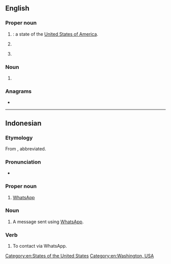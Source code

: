 {{also|Appendix:Variations of "wa"}}
==English==

===Proper noun===
{{en-proper noun}}

# {{lb|en|US}} {{abbreviation of|en|Washington|nodot=1}}: a state of the [[United States of America]].
# {{initialism of|en|Western Australia}}
#: {{coordinate terms|en|ACT|NSW|NT|QLD|SA|TAS|VIC}}
# {{lb|en|sports}} {{initialism of|en|w:World Athletics|World Athletics}}

===Noun===
{{en-noun}}

# {{lb|en|netball}} {{initialism of|en|wing attack}}

===Anagrams===
* {{anagrams|en|a=aw|aw}}

[[Category:en:States of the United States]]
[[Category:en:Washington, USA]]

----

==Indonesian==

===Etymology===
From {{bor|id|en|WhatsApp}}, abbreviated.

===Pronunciation===
* {{IPA|id|/we.ʔa/|/wea/}}

===Proper noun===
{{head|id|proper noun}}

# {{lb|id|colloquial}} [[WhatsApp#English|WhatsApp]]

===Noun===
{{id-noun}}

# {{lb|id|colloquial}} A message sent using [[WhatsApp#English|WhatsApp]].
#: {{ux|id|Kamu udah baca '''WA'''ku belom?|Have you read my '''WhatsApp message'''?|inline=1}}

===Verb===
{{id-verb}}

# {{lb|id|colloquial}} To contact via WhatsApp.
#: {{ux|id|Kalau sudah sampai rumah jangan lupa '''WA''' aku, ya!||inline=1}}